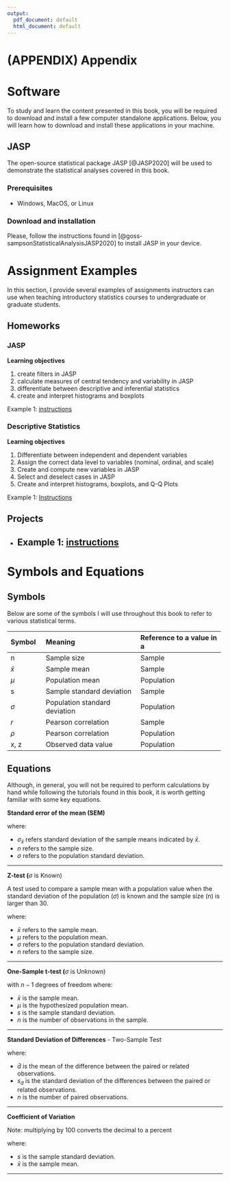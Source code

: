 ```yaml
---
output:
  pdf_document: default
  html_document: default
---
```

# (APPENDIX) Appendix {.unnumbered}

# Software

To study and learn the content presented in this book, you will be required to download and install a few computer standalone applications. Below, you will learn how to download and install these applications in your machine.

## JASP {#jasp}

The open-source statistical package JASP [@JASP2020] will be used to demonstrate the statistical analyses covered in this book.

### Prerequisites

- Windows, MacOS, or Linux

### Download and installation {#jasp-install}

Please, follow the instructions found in [@goss-sampsonStatisticalAnalysisJASP2020] to install JASP in your device.

# Assignment Examples {#assignment-examples}

In this section, I provide several examples of assignments instructors can use when teaching introductory statistics courses to undergraduate or graduate students.

## Homeworks

### JASP

**Learning objectives**

1. create filters in JASP
2. calculate measures of central tendency and variability in JASP
3. differentiate between descriptive and inferential statistics
4. create and interpret histograms and boxplots

Example 1: [instructions](assignments/jasp-01.html)

### Descriptive Statistics

**Learning objectives**

1.	Differentiate between independent and dependent variables
2.	Assign the correct data level to variables (nominal, ordinal, and scale)
3.	Create and compute new variables in JASP
4.	Select and deselect cases in JASP
5.	Create and interpret histograms, boxplots, and Q-Q Plots

Example 1: [Instructions](assignments/descriptive-01.html)

## Projects

* Example 1: [instructions](assignments/project-01.html)
----

# Symbols and Equations {#symbols-equations}

## Symbols

Below are some of the symbols I will use throughout this book to refer to various statistical terms.

+-----------+-------------------------------+---------------------------+
| Symbol    | Meaning                       | Reference to a value in a |
+:==========+:==============================+:==========================+
| n         | Sample size                   | Sample                    |
+-----------+-------------------------------+---------------------------+
| $\bar{x}$ | Sample mean                   | Sample                    |
+-----------+-------------------------------+---------------------------+
| $\mu$     | Population mean               | Population                |
+-----------+-------------------------------+---------------------------+
| s         | Sample standard deviation     | Sample                    |
+-----------+-------------------------------+---------------------------+
| $\sigma$  | Population standard deviation | Population                |
+-----------+-------------------------------+---------------------------+
| *r*       | Pearson correlation           | Sample                    |
+-----------+-------------------------------+---------------------------+
| $\rho$    | Pearson correlation           | Population                |
+-----------+-------------------------------+---------------------------+
| x, z      | Observed data value           | Population                |
+-----------+-------------------------------+---------------------------+

## Equations

Although, in general, you will not be required to perform calculations by hand while following the tutorials found in this book, it is worth getting familiar with some key equations.

**Standard error of the mean (SEM)**

\begin{equation}
\sigma_{\bar{x}}=\frac{\sigma}{\sqrt{n}}
(#eq:sem)
\end{equation}

where:

- $\sigma_{\bar{x}}$ refers standard deviation of the sample means indicated by $\bar{x}$.
- $n$ refers to the sample size.
- $\sigma$ refers to the population standard deviation.

------------------------------------------------------------------------

**Z-test (**$\sigma$ is Known)

A test used to compare a sample mean with a population value when the standard deviation of the population ($\sigma$) is known and the sample size (n) is larger than 30.

\begin{equation}
\label{standard normal value}
z = \frac{x - \mu}{\sigma}
(#eq:ztest)
\end{equation}

where:

- $\bar{x}$ refers to the sample mean.
- $\mu$ refers to the population mean.
- $\sigma$ refers to the population standard deviation.
- $n$ refers to the sample size.

------------------------------------------------------------------------

**One-Sample t-test (**$\sigma$ is Unknown)

\begin{equation}
\label{testing a mean sigma unknown}(\#eq:t-test-one) 
t = \frac{\bar{x}-\mu}{\frac{s}{\sqrt{n}}}
(#eq:onet)
\end{equation}

with $n-1$ degrees of freedom where:

- $\bar{x}$ is the sample mean.
- $\mu$ is the hypothesized population mean.
- $s$ is the sample standard deviation.
- $n$ is the number of observations in the sample.

------------------------------------------------------------------------

**Standard Deviation of Differences** - Two-Sample Test

\begin{equation}
s_{d} = \sqrt{\frac{\sum(d - \bar{d})^2}{n - 1}}
(#eq:??)
\end{equation}

where:

- $\bar{d}$ is the mean of the difference between the paired or related observations.
- $s_{d}$ is the standard deviation of the differences between the paired or related observations.
- $n$ is the number of paired observations.

------------------------------------------------------------------------

**Coefficient of Variation**

\begin{equation}
\text{CV} = \frac{s}{\bar{x}}(100)
  (#eq:binom)
\end{equation}

Note: multiplying by 100 converts the decimal to a percent

where:

- $s$ is the sample standard deviation.
- $\bar{x}$ is the sample mean.

----
